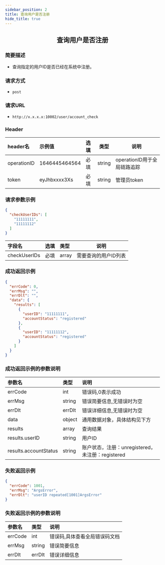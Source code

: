 ```yaml
---
sidebar_position: 2
title: 查询用户是否注册
hide_title: true
---
```


<center>

## 查询用户是否注册

</center>

### 简要描述
- 查询指定的用户ID是否已经在系统中注册。
### 请求方式
- `post` 
### 请求URL
- `http://x.x.x.x:10002/user/account_check` 


### Header
|header名|示例值|选填|类型|说明|
|:----    |:-------    |:--- |---|------      |
|operationID|1646445464564|必填|string|operationID用于全局链路追踪|
|token|eyJhbxxxx3Xs|必填|string|管理员token|


### 请求参数示例


```json
{
  "checkUserIDs": [
    "11111111",
    "11111112"
  ]
}
```
|字段名|选填|类型|说明|
|:----    |:-------    |:--- |---|
|checkUserIDs|必填|array|需要查询的用户ID列表|
### 成功返回示例


```json
{
  "errCode": 0,
  "errMsg": "",
  "errDlt": "",
  "data": {
    "results": [
      {
        "userID": "11111111",
        "accountStatus": "registered"
      },
      {
        "userID": "11111112",
        "accountStatus": "registered"
      }
    ]
  }
}
```
### 成功返回示例的参数说明


|参数名|类型|说明|
|:----    |:-------    |:--- |
|errCode|int|错误码,0表示成功|
|errMsg|string|错误简要信息,无错误时为空|
|errDlt|errDlt|错误详细信息,无错误时为空|
|data|object|通用数据对象，具体结构见下方|
|results|array|查询结果|
|results.userID|string|用户ID|
|results.accountStatus|string|账户状态，注册：unregistered，未注册：registered|
### 失败返回示例


```json
{
  "errCode": 1001,
  "errMsg": "ArgsError",
  "errDlt": "userID repeated[1001]ArgsError"
}
```
### 失败返回示例的参数说明


|参数名|类型|说明|
|:----    |:-------    |:--- |
|errCode|int|错误码,具体查看全局错误码文档|
|errMsg|string|错误简要信息|
|errDlt|errDlt|错误详细信息|
